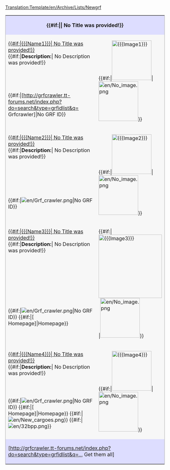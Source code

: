 <noinclude>[[Translation:Template/en/Archive/Lists/Newgrf]]</noinclude><!--

testing.

-->

<table style="border: 1px solid #aaa;">   
<tr><th colspan="2" style="background: #DDDDFF;">{{#if:{{{Title|}}}|{{{Title}}}| No Title was provided!}}</th></tr>

<!-- NewGrf1 -->
<tr style="background: #F7F7F7;"><td width="600" valign="top"><u>{{#if:{{{Name1|}}}|[[{{{Name1}}}]]| No Title was provided!}}</u><br>
{{#if:{{{Description1|}}}|'''Description:'''{{{Description1}}}| No Description was provided!}}</td>
<td rowspan="2">{{#if:{{{Image1|}}}|[[File:{{{Image1}}}|125px]]|[[File:en/No image.png|125px]]}}</td></tr>
<tr style="background: #F7F7F7;"><td>{{#if:{{{Id1|}}}|[http://grfcrawler.tt-forums.net/index.php?do=search&type=grfidlist&q={{{Id1}}} Grfcrawler]|No GRF ID}}</td></tr>

<!-- NewGrf2 -->
<tr style="background: #F7F7F7;"><td width="600" valign="top" ><u>{{#if:{{{Name2|}}}|[[{{{Name2}}}]]| No Title was provided!}}</u><br>
{{#if:{{{Description2|}}}|'''Description:'''{{{Description2}}}| No Description was provided!}}</td>
<td rowspan="2">{{#if:{{{Image2|}}}|[[File:{{{Image2}}}|125px]]|[[File:en/No image.png|125px]]}}</td></tr>
<tr style="background: #F7F7F7;"><td>{{#if:{{{Id2|}}}|[[File:en/Grf crawler.png|link=http://grfcrawler.tt-forums.net/index.php?do=search&type=grfidlist&q={{{Id2}}}]]|No GRF ID}}</td></tr>

<!-- NewGrf3 -->
<tr style="background: #F7F7F7;"><td width="600" valign="top"><u>{{#if:{{{Name3|}}}|[[{{{Name3}}}]]| No Title was provided!}}</u><br>
{{#if:{{{Description3|}}}|'''Description:'''{{{Description3}}}| No Description was provided!}}</td>
<td rowspan="2">{{#if:{{{Image3|}}}|[[File:{{{Image3}}}|200px]]|[[File:en/No image.png|125px]]}}</td></tr>
<tr style="background: #F7F7F7;"><td>
{{#if:{{{Id3|}}}|[[File:en/Grf crawler.png|link=http://grfcrawler.tt-forums.net/index.php?do=search&type=grfidlist&q={{{Id3}}}]]|No GRF ID}}
{{#if:{{{Homepage3|}}}|[{{{Homepage3}}} Homepage]|Homepage}}
</td></tr>

<!-- NewGrf4 -->
<tr style="background: #F7F7F7;"><td width="600" valign="top"><u>{{#if:{{{Name4|}}}|[[{{{Name4}}}]]| No Title was provided!}}</u><br>
{{#if:{{{Description4|}}}|'''Description:'''{{{Description4}}}| No Description was provided!}}</td>
<td rowspan="2">{{#if:{{{Image4|}}}|[[File:{{{Image4}}}|125px]]|[[File:en/No image.png|125px]]}}</td></tr>
<tr style="background: #F7F7F7;"><td>
{{#if:{{{Id4|}}}|[[File:en/Grf crawler.png|link=http://grfcrawler.tt-forums.net/index.php?do=search&type=grfidlist&q={{{Id4}}}]]|No GRF ID}}
{{#if:{{{Homepage3|}}}|[{{{Homepage3}}} Homepage]|Homepage}}
{{#if:{{{32bpp|}}}|[[File:en/New cargoes.png]]}}
{{#if:{{{newcargoes|}}}|[[File:en/32bpp.png]]}}
</td></tr>

<tr><td colspan="2" style="background: #DDDDFF;">[http://grfcrawler.tt-forums.net/index.php?do=search&type=grfidlist&q={{{Id1|}}},{{{Id2|}}},{{{Id3|}}},{{{Id4|}}} Get them all]</td></tr>
</table>



<!-- Parameters

{{Newgrf
|Name        =
|Id          =
|Description = 
|Image       =

|Homepage    =
|Links       = 

|Years       =  cannot implement as intended using wiki
|Nationality =  cannot implement as intended using wiki

|revision    =  later
|newcargoes  =  later
|32bpp       =  later
}}
-->

<!-- other

<noinclude>[[Category:]]</noinclude>

-->